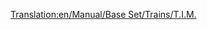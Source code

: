[[Translation:en/Manual/Base Set/Trains/T.I.M.]]
{{hu/Manual/Base Set/Trains/Navbox Mozdonyok}}
{{hu/Manual/Base Set/Trains/Vonatok|Image=[[File:en/Manual/Base Set/Trains/Tim.png]]
|Name="T.I.M."
|Cost=£46,875 ($93.750)
|Speed=241 km/h (150 mph)
|Weight=90 t
|Power=7,000 LE (5.220 kW)
|Annual=£3,374 ($6.748)
|Designed=1984
|Lifespan=25
|Capacity=N/A
|Leírás=Ez egy kétfejű mozdony, 64km/h-val magasabb végsebességre képes, mint a következő legjobb, az [[hu/Manual/Base Set/Trains/SH '40'|SH "40"]]. Egyetlen gyorsabb villamosmozdony van csak a játékban, az [[hu/Manual/Base Set/Trains/AsiaStar|"AsiaStar"]].
|Valósság=A francia TGV (Train à Grande Vitesse) korai modelljének Transport Tycoon-béli megfelelője.
}}